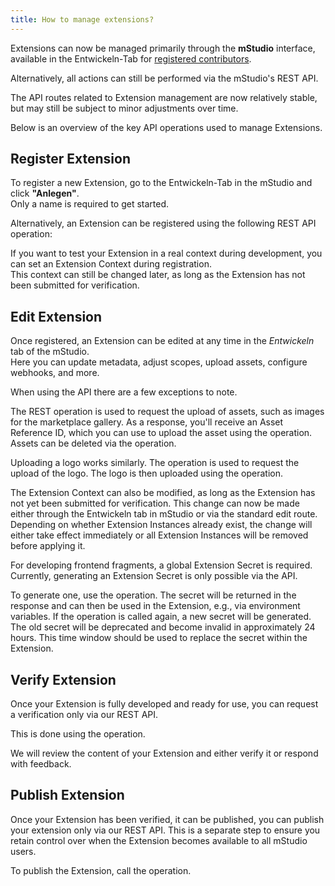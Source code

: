 ```yaml
---
title: How to manage extensions?
---
```



Extensions can now be managed primarily through the **mStudio** interface, available in the Entwickeln-Tab for [registered contributors](../become-contributor).  

Alternatively, all actions can still be performed via the mStudio's REST API.  

The API routes related to Extension management are now relatively stable, but may still be subject to minor adjustments over time.

Below is an overview of the key API operations used to manage Extensions.

## Register Extension

To register a new Extension, go to the Entwickeln-Tab in the mStudio and click **"Anlegen"**.  
Only a name is required to get started.

Alternatively, an Extension can be registered using the following REST API operation:

<OperationLink operation="extension-register-extension" />

If you want to test your Extension in a real context during development, you can set an Extension Context during registration.  
This context can still be changed later, as long as the Extension has not been submitted for verification.

## Edit Extension

Once registered, an Extension can be edited at any time in the *Entwickeln* tab of the mStudio.  
Here you can update metadata, adjust scopes, upload assets, configure webhooks, and more.

<OperationLink operation="extension-patch-extension" />

When using the API there are a few exceptions to note.

The REST operation <OperationLink operation="extension-request-asset-upload" /> is used to request the upload of assets, such as images for the marketplace gallery.
As a response, you'll receive an Asset Reference ID, which you can use to upload the asset using the <OperationLink operation="file-create-file" /> operation.
Assets can be deleted via the <OperationLink operation="extension-remove-asset" /> operation.

Uploading a logo works similarly. The operation <OperationLink operation="extension-request-logo-upload" /> is used to request the upload of the logo.
The logo is then uploaded using the <OperationLink operation="file-create-file" /> operation.

The Extension Context can also be modified, as long as the Extension has not yet been submitted for verification.
This change can now be made either through the Entwickeln tab in mStudio or via the standard edit route.
Depending on whether Extension Instances already exist, the change will either take effect immediately or all Extension Instances will be removed before applying it.

For developing frontend fragments, a global Extension Secret is required. <br/>
Currently, generating an Extension Secret is only possible via the API. 

To generate one, use the <OperationLink operation="extension-generate-extension-secret" /> operation.
The secret will be returned in the response and can then be used in the Extension, e.g., via environment variables.
If the operation is called again, a new secret will be generated.
The old secret will be deprecated and become invalid in approximately 24 hours.
This time window should be used to replace the secret within the Extension.

## Verify Extension

Once your Extension is fully developed and ready for use,
you can request a verification only via our REST API.

This is done using the <OperationLink operation="extension-request-extension-verification" /> operation.

We will review the content of your Extension and either verify it or respond with feedback.

## Publish Extension

Once your Extension has been verified, it can be published, you can publish your extension only via our REST API.
This is a separate step to ensure you retain control over when the Extension becomes available to all mStudio users.

To publish the Extension, call the <OperationLink operation="extension-set-extension-published-state" /> operation.
